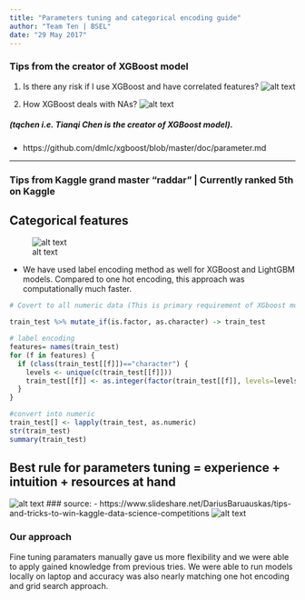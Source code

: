 ```yaml
---
title: "Parameters tuning and categorical encoding guide"
author: "Team Ten | BSEL"
date: "29 May 2017"
---
```


### Tips from the creator of XGBoost model

1. Is there any risk if I use XGBoost and have correlated features?
![alt text](https://github.com/pranavpandya84/deezer_report/blob/master/Models/LB_Score/Capture6.PNG)

2. How XGBoost deals with NAs? 
![alt text](https://github.com/pranavpandya84/deezer_report/blob/master/Models/LB_Score/NAs%20in%20xgboost.PNG)

##### (tqchen i.e. Tianqi Chen is the creator of XGBoost model).
- https://github.com/dmlc/xgboost/blob/master/doc/parameter.md

-----------------------

### Tips from Kaggle grand master "raddar" | Currently ranked 5th on Kaggle

## Categorical features
![alt text](https://github.com/pranavpandya84/deezer_report/blob/master/Models/LB_Score/encoding.PNG)

- We have used label encoding method as well for XGBoost and LightGBM models. Compared to one hot encoding, this approach was computationally much faster. 

```r
# Covert to all numeric data (This is primary requirement of XGboost model)

train_test %>% mutate_if(is.factor, as.character) -> train_test

# label encoding
features= names(train_test)
for (f in features) {
  if (class(train_test[[f]])=="character") {
    levels <- unique(c(train_test[[f]]))
    train_test[[f]] <- as.integer(factor(train_test[[f]], levels=levels))
  }
}

#convert into numeric 
train_test[] <- lapply(train_test, as.numeric)
str(train_test)
summary(train_test)
```

## Best rule for parameters tuning = experience + intuition + resources at hand

![alt text](https://github.com/pranavpandya84/deezer_report/blob/master/Models/LB_Score/param%20tuning%20grid.PNG)
### source:
- https://www.slideshare.net/DariusBaruauskas/tips-and-tricks-to-win-kaggle-data-science-competitions
![alt text](https://github.com/pranavpandya84/deezer_report/blob/master/Models/LB_Score/param%20tuning%20manual.PNG)

### Our approach
Fine tuning paramaters manually gave us more flexibility and we were able to apply gained knowledge from previous tries. We were able to run models locally on laptop and accuracy was also nearly matching one hot encoding and grid search approach. 



